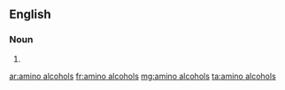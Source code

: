 ==English==

===Noun===
{{head|en|plural|head=[[amino]] [[alcohols]]}}

# {{plural of|amino alcohol|lang=en|nocat=1}}

[[ar:amino alcohols]]
[[fr:amino alcohols]]
[[mg:amino alcohols]]
[[ta:amino alcohols]]